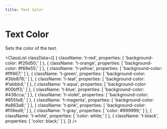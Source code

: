 ```yaml
---
title: Text Color
---
```



# Text Color

Sets the color of the text.

<ClassList
  classData={[
    {
      className: 't-red',
      properties: [
        'background-color: #f26d50;'
      ]
    },
    {
      className: 't-orange',
      properties: [
        'background-color: #f68e55;'
      ]
    },
    {
      className: 't-yellow',
      properties: [
        'background-color: #fff467;'
      ]
    },
    {
      className: 't-green',
      properties: [
        'background-color: #3bb878;'
      ]
    },
    {
      className: 't-teal',
      properties: [
        'background-color: #1abbb4;'
      ]
    },
    {
      className: 't-aqua',
      properties: [
        'background-color: #00bff3;'
      ]
    },
    {
      className: 't-blue',
      properties: [
        'background-color: #438cca;'
      ]
    },
    {
      className: 't-violet',
      properties: [
        'background-color: #855fa8;'
      ]
    },
    {
      className: 't-magenta',
      properties: [
        'background-color: #a863a8;'
      ]
    },
    {
      className: 't-pink',
      properties: [
        'background-color: #f06ea9;'
      ]
    },
    {
      className: 't-gray',
      properties: [
        'color: #999999;'
      ]
    },
    {
      className: 't-white',
      properties: [
        'color: white;'
      ]
    },
    {
      className: 't-black',
      properties: [
        'color: black;'
      ]
    },
  ]}
/>
